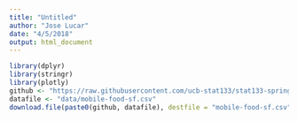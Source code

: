 ```yaml
---
title: "Untitled"
author: "Jose Lucar"
date: "4/5/2018"
output: html_document
---
```


```r
library(dplyr)
library(stringr)
library(plotly)
github <- "https://raw.githubusercontent.com/ucb-stat133/stat133-spring-2018/master/"
datafile <- "data/mobile-food-sf.csv"
download.file(paste0(github, datafile), destfile = "mobile-food-sf.csv")

```